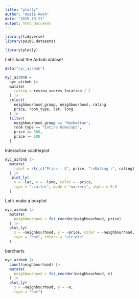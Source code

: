 ```yaml
---
title: "plotly"
author: "Rosie Kwon"
date: "2025-10-21"
output: html_document
---
```


```r
library(tidyverse)
library(p8105.datasets)

library(plotly)
```

Let's load the Airbnb dataset


```r
data("nyc_airbnb")

nyc_airbnb = 
  nyc_airbnb |> 
  mutate(
    rating = review_scores_location / 2
  ) |> 
  select(
    neighbourhood_group, neighbourhood, rating,
    price, room_type, lat, long
  ) |> 
  filter(
    neighbourhood_group == "Manhattan",
    room_type == "Entire home/apt",
    price <= 500,
    price >= 100
  )
```


Interactive scatterplot

```r
nyc_airbnb |> 
  mutate(
    label = str_c("Price : $", price, "\nRating :", rating)
  ) |> 
   plot_ly(
    x = ~lat, y = ~long, color = ~price,
    type = "scatter", mode = "markers", alpha = 0.5
  )
```


Let's make a boxplot

```r
nyc_airbnb |>
  mutate(
    neighbourhood = fct_reorder(neighbourhood, price)
  ) |> 
  plot_ly(
    x = ~neighbourhood, y = ~price, color = ~neighbourhood,
    type = "box", colors = "viridis"
  )
```


barcharts

```r
nyc_airbnb |> 
  count(neighbourhood) |> 
  mutate(
    neighbourhood = fct_reorder(neighbourhood, n) 
  ) |> 
  plot_ly(
    x = ~neighbourhood, y = ~n,
    type = "bar")
```

